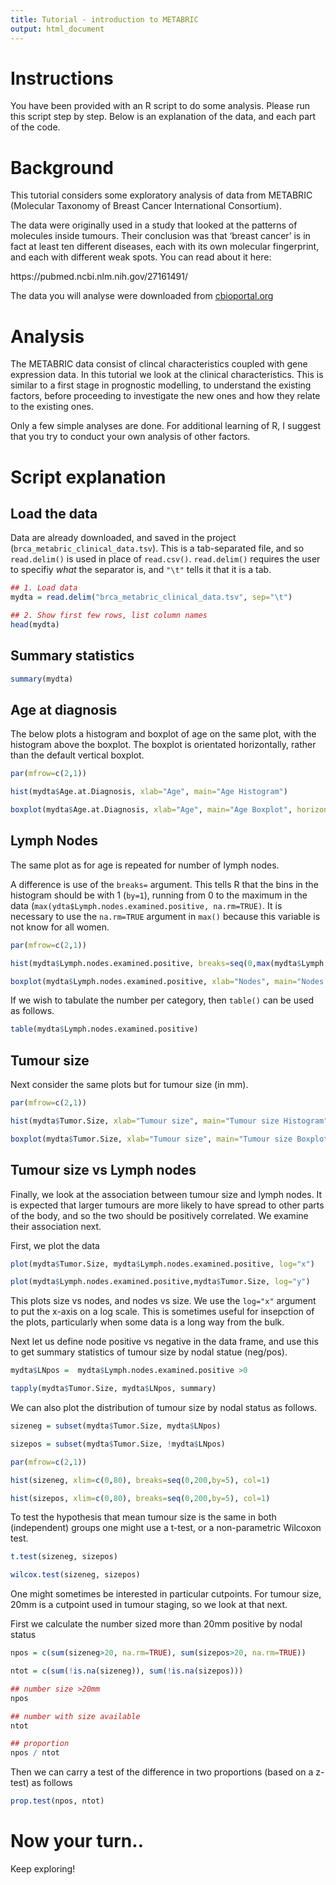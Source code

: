 ```yaml
---
title: Tutorial - introduction to METABRIC 
output: html_document
---
```

# Instructions

You have been provided with an R script to do some analysis. Please run this script step by step. Below is an explanation of the data, and each part of the code.

# Background 

This tutorial considers some exploratory analysis of data from METABRIC (Molecular Taxonomy of Breast Cancer International Consortium).

The data were originally used in a study that looked at the patterns of molecules inside tumours. Their conclusion was that ‘breast cancer’ is in fact at least ten different diseases, each with its own molecular fingerprint, and each with different weak spots. You can read about it here:

https://pubmed.ncbi.nlm.nih.gov/27161491/

The data you will analyse were downloaded from [cbioportal.org](https://www.cbioportal.org/study/clinicalData?id=brca_metabric)

# Analysis

The METABRIC data consist of clincal characteristics coupled with gene expression data. In this tutorial we look at the clinical characteristics. This is similar to a first stage in prognostic modelling, to understand the existing factors, before proceeding to investigate the new ones and how they relate to the existing ones.

Only a few simple analyses are done. For additional learning of R, I suggest that you try to conduct your own analysis of other factors.

# Script explanation

## Load the data

Data are already downloaded, and saved in the project (`brca_metabric_clinical_data.tsv`). This is a tab-separated file, and so `read.delim()` is used in place of `read.csv()`. `read.delim()` requires the user to specifiy *what* the separator is, and `"\t"` tells it that it is a tab.

```r
## 1. Load data
mydta = read.delim("brca_metabric_clinical_data.tsv", sep="\t")

## 2. Show first few rows, list column names
head(mydta)
```

## Summary statistics

```r
summary(mydta)
```

## Age at diagnosis

The below plots a histogram and boxplot of age on the same plot, with the histogram above the boxplot. The boxplot is orientated horizontally, rather than the default vertical boxplot.
```r
par(mfrow=c(2,1))

hist(mydta$Age.at.Diagnosis, xlab="Age", main="Age Histogram")

boxplot(mydta$Age.at.Diagnosis, xlab="Age", main="Age Boxplot", horizontal=TRUE)
```

## Lymph Nodes

The same plot as for age is repeated for number of lymph nodes. 

A difference is use of the `breaks=` argument. This tells R that the bins in the histogram should be with 1 (`by=1`), running from 0 to the maximum in the data (`max(ydta$Lymph.nodes.examined.positive, na.rm=TRUE)`. It is necessary to use the `na.rm=TRUE` argument in `max()` because this variable is not know for all women. 
```r
par(mfrow=c(2,1))

hist(mydta$Lymph.nodes.examined.positive, breaks=seq(0,max(mydta$Lymph.nodes.examined.positive, na.rm=TRUE), by=1), col=1, main="")

boxplot(mydta$Lymph.nodes.examined.positive, xlab="Nodes", main="Nodes Boxplot", horizontal=TRUE)
```

If we wish to tabulate the number per category, then `table()` can be used as follows.

```r
table(mydta$Lymph.nodes.examined.positive)
```

## Tumour size

Next consider the same plots but for tumour size (in mm).

```r
par(mfrow=c(2,1))

hist(mydta$Tumor.Size, xlab="Tumour size", main="Tumour size Histogram")

boxplot(mydta$Tumor.Size, xlab="Tumour size", main="Tumour size Boxplot", horizontal=TRUE)
```

## Tumour size vs Lymph nodes

Finally, we look at the association between tumour size and lymph nodes. It is expected that larger tumours are more likely to have spread to other parts of the body, and so the two should be positively correlated. We examine their association next.

First, we plot the data

```r
plot(mydta$Tumor.Size, mydta$Lymph.nodes.examined.positive, log="x")

plot(mydta$Lymph.nodes.examined.positive,mydta$Tumor.Size, log="y")
```

This plots size vs nodes, and nodes vs size. We use the `log="x"` argument to put the x-axis on a log scale. This is sometimes useful for insepction of the plots, particularly when some data is a long way from the bulk.

Next let us define node positive vs negative in the data frame, and use this to get summary statistics of tumour size by nodal statue (neg/pos).
```r
mydta$LNpos =  mydta$Lymph.nodes.examined.positive >0

tapply(mydta$Tumor.Size, mydta$LNpos, summary)
```

We can also plot the distribution of tumour size by nodal status as follows.

```r
sizeneg = subset(mydta$Tumor.Size, mydta$LNpos)

sizepos = subset(mydta$Tumor.Size, !mydta$LNpos)

par(mfrow=c(2,1))

hist(sizeneg, xlim=c(0,80), breaks=seq(0,200,by=5), col=1)

hist(sizepos, xlim=c(0,80), breaks=seq(0,200,by=5), col=1)
```

To test the hypothesis that mean tumour size is the same in both (independent) groups one might use a t-test, or a non-parametric Wilcoxon test.
```r
t.test(sizeneg, sizepos)

wilcox.test(sizeneg, sizepos)
```

One might sometimes be interested in particular cutpoints. For tumour size, 20mm is a cutpoint used in tumour staging, so we look at that next.

First we calculate the number sized more than 20mm positive by nodal status 

```r
npos = c(sum(sizeneg>20, na.rm=TRUE), sum(sizepos>20, na.rm=TRUE))

ntot = c(sum(!is.na(sizeneg)), sum(!is.na(sizepos)))

## number size >20mm
npos

## number with size available
ntot

## proportion
npos / ntot
```

Then we can carry a test of the difference in two proportions (based on a z-test) as follows

```r
prop.test(npos, ntot)
```

# Now your turn..

Keep exploring!
